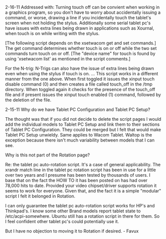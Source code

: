 2-16-11
{{Unclear | reason=
* Missing explanation what this script does
* Why would a user want to do this?}}
Addressed with:  Turning touch off can be convient when working in a graphics program, so you don't have to worry about accidentally issuing a command, or worse, drawing a line if you incidentally touch the tablet's screen when not holding the stylus.  Additionally some serial tablet pc's have issues with extra lines being drawn in applications such as Xournal, when touch is on while writing with the stylus.

[The following script depends on the xsetwacom get and set commands.]  The get command determines whether touch is on or off while the two set commands turn touch on or off. [The "device name" for touch is found by using 'xsetwacom list' as mentioned in the script comments.] 

For the N-trig:  N-Trigs can also have the issue of extra lines being drawn even when using the stylus if touch is on. ...  This script works in a different manner from the one above.  When first toggled it issues the xinput touch disable command (0) and then creates a file called touch_off in the /tmp directory.  When toggled again it checks for the presence of the touch_off file and if present issues the xinput touch enabled (1) command, followed by the deletion of the file.

2-15-11
Why do we have Tablet PC Configuration and Tablet PC Setup?

The thought was that if you did not decide to delete the script pages I would add the individual models to Tablet PC Setup and link them to their sections of Tablet PC Configuration.  They could be merged but I felt that would make Tablet PC Setup unwieldy.  Same applies to Wacom Tablet.  Waltop is the exception because there isn't much variability between models that I can see.

Why is this not part of the Rotation page?

Re: the tablet pc auto-rotation script.  It's a case of general applicability.  The xrandr match line in the tablet pc rotation script has been in use for a little over two years and I presume has been tested by thousands of users.  I base that on the fact the HOW TO it has been posted on has had over 78,000 hits to date.  Provided your video chipset/driver supports rotation it seems to work for everyone.  Given that, and the fact it is a simple "modular" script I felt it belonged in Rotation.

I can only guarantee the tablet pc auto-rotation script works for HP's and Thinkpad's.  I know some other Brand models report tablet state to /etc/acpi-somewhere.  Ubuntu still has a rotation script in there for them.  So I feel confident other tablet pc's could potentially use it.

But I have no objection to moving it to Rotation if desired. - Favux